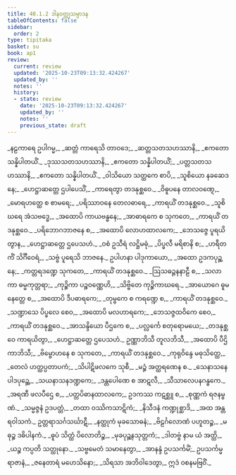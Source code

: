 ```yaml
---
title: 40.1.2 ဒါနဝတ္ထုသမ္ပာဒန
tableOfContents: false
sidebar:
  order: 2
type: tipitaka
basket: su
book: ap1
review:
  current: review
  updated: '2025-10-23T09:13:32.424267'
  updated_by: ''
  notes: ''
  history:
  - state: review
    date: '2025-10-23T09:13:32.424267'
    updated_by: ''
    notes: ''
    previous_state: draft
---
```



<ReviewStatus review={frontmatter.review} showDetails={true} />

<HypothesisAnnotation frontmatter={frontmatter} />

<DynamicBreadcrumb />

<Division number="9" book="ap1" e="ch" v="20" p="351">

<Paragraph number="4306" type="verses" book="ap1">
_နဠကာရေ ဥပါဂမ္မ,_  
_ဆတ္တံ ကာရေသိ တာဝဒေ;_  
_ဆတ္တသတသဟဿာနိ,_  
_ဧကတော သန္နိပါတယိံ._  

</Paragraph>

</Division>
<Division number="10" book="ap1" e="ch" v="20" p="351">

<Paragraph number="4307" type="verses" book="ap1">
_ဒုဿသတသဟဿာနိ,_  
_ဧကတော သန္နိပါတယိံ;_  
_ပတ္တသတသဟဿာနိ,_  
_ဧကတော သန္နိပါတယိံ._  

</Paragraph>

</Division>
<Division number="11" book="ap1" e="ch" v="20" p="352">

<Paragraph number="4308" type="verses" book="ap1">
_ဝါသိယော သတ္ထကေ စာပိ,_  
_သူစိယော နခဆေဒနေ;_  
_ဟေဋ္ဌာဆတ္တေ ဌပါပေသိံ,_  
_ကာရေတွာ တဒနုစ္ဆဝေ._  

</Paragraph>

</Division>
<Division number="12" book="ap1" e="ch" v="20" p="352">

<Paragraph number="4309" type="verses" book="ap1">
_ဝိဓူပနေ တာလဝဏ္ဋေ,_  
_မောရဟတ္ထေ စ စာမရေ;_  
_ပရိဿာဝနေ တေလဓာရေ,_  
_ကာရယိံ တဒနုစ္ဆဝေ._  

</Paragraph>

</Division>
<Division number="13" book="ap1" e="ch" v="20" p="352">

<Paragraph number="4310" type="verses" book="ap1">
_သူစိဃရေ အံသဗဒ္ဓေ,_  
_အထောပိ ကာယဗန္ဓနေ;_  
_အာဓာရကေ စ သုကတေ,_  
_ကာရယိံ တဒနုစ္ဆဝေ._  

</Paragraph>

</Division>
<Division number="14" book="ap1" e="ch" v="20" p="352">

<Paragraph number="4311" type="verses" book="ap1">
_ပရိဘောဂဘာဇနေ စ,_  
_အထောပိ လောဟထာလကေ;_  
_ဘေသဇ္ဇေ ပူရယိတွာန,_  
_ဟေဋ္ဌာဆတ္တေ ဌပေသဟံ._  

</Paragraph>

</Division>
<Division number="15" book="ap1" e="ch" v="20" p="352">

<Paragraph number="4312" type="verses" book="ap1">
_ဝစံ ဥသီရံ လဋ္ဌိမဓုံ,_  
_ပိပ္ဖလီ မရိစာနိ စ;_  
_ဟရီတကိံ သိင်္ဂီဝေရံ,_  
_သဗ္ဗံ ပူရေသိ ဘာဇနေ._  

</Paragraph>

</Division>
<Division number="16" book="ap1" e="ch" v="20" p="352">

<Paragraph number="4313" type="verses" book="ap1">
ဥပါဟနာ ပါဒုကာယော,_  
_အထော ဥဒကပုဉ္ဆနေ;_  
_ကတ္တရဒဏ္ဍေ သုကတေ,_  
_ကာရယိံ တဒနုစ္ဆဝေ._  

</Paragraph>

</Division>
<Division number="17" book="ap1" e="ch" v="20" p="352">

<Paragraph number="4314" type="verses" book="ap1">
_ဩသဓဉ္ဇနနာဠီ စ,_  
_သလာကာ ဓမ္မကုတ္တရာ;_  
_ကုဉ္စိကာ ပဉ္စဝဏ္ဏေဟိ,_  
_သိဗ္ဗိတေ ကုဉ္စိကာဃရေ._  

</Paragraph>

</Division>
<Division number="18" book="ap1" e="ch" v="20" p="352">

<Paragraph number="4315" type="verses" book="ap1">
_အာယောဂေ ဓူမနေတ္တေ စ,_  
_အထောပိ ဒီပဓာရကေ;_  
_တုမ္ဗကေ စ ကရဏ္ဍေ စ,_  
_ကာရယိံ တဒနုစ္ဆဝေ._  

</Paragraph>

</Division>
<Division number="19" book="ap1" e="ch" v="20" p="352">

<Paragraph number="4316" type="verses" book="ap1">
_သဏ္ဍာသေ ပိပ္ဖလေ စေဝ,_  
_အထောပိ မလဟာရကေ;_  
_ဘေသဇ္ဇထဝိကေ စေဝ,_  
_ကာရယိံ တဒနုစ္ဆဝေ._  

</Paragraph>

</Division>
<Division number="20" book="ap1" e="ch" v="20" p="352">

<Paragraph number="4317" type="verses" book="ap1">
_အာသန္ဒိယော ပီဌကေ စ,_  
_ပလ္လင်္ကေ စတုရောမယေ;_  
_တဒနုစ္ဆဝေ ကာရယိတွာ,_  
_ဟေဋ္ဌာဆတ္တေ ဌပေသဟံ._  

</Paragraph>

</Division>
<Division number="21" book="ap1" e="ch" v="20" p="352">

<Paragraph number="4318" type="verses" book="ap1">
ဥဏ္ဏာဘိသီ တူလဘိသီ,_  
_အထောပိ ပီဌိကာဘိသီ;_  
_ဗိမ္ဗောဟနေ စ သုကတေ,_  
_ကာရယိံ တဒနုစ္ဆဝေ._  

</Paragraph>

</Division>
<Division number="22" book="ap1" e="ch" v="20" p="352">

<Paragraph number="4319" type="verses" book="ap1">
_ကုရုဝိန္ဒေ မဓုသိတ္ထေ,_  
_တေလံ ဟတ္ထပ္ပတာပကံ;_  
_သိပါဋိဖလကေ သုစီ,_  
_မဉ္စံ အတ္ထရဏေန စ._  

</Paragraph>

</Division>
<Division number="23" book="ap1" e="ch" v="20" p="352">

<Paragraph number="4320" type="verses" book="ap1">
_သေနာသနေ ပါဒပုဉ္ဆေ,_  
_သယနာသနဒဏ္ဍကေ;_  
_ဒန္တပေါဏေ စ အာဋလီ,_  
_သီသာလေပနဂန္ဓကေ._  

</Paragraph>

</Division>
<Division number="24" book="ap1" e="ch" v="20" p="353">

<Paragraph number="4321" type="verses" book="ap1">
_အရဏီ ဖလပီဌေ စ,_  
_ပတ္တပိဓာနထာလကေ;_  
ဥဒကဿ ကဋစ္ဆူ စ,_  
_စုဏ္ဏကံ ရဇနမ္ဗဏံ._  

</Paragraph>

</Division>
<Division number="25" book="ap1" e="ch" v="20" p="353">

<Paragraph number="4322" type="verses" book="ap1">
_သမ္မဇ္ဇနံ ဥဒပတ္တံ,_  
_တထာ ဝဿိကသာဋိကံ;_  
_နိသီဒနံ ကဏ္ဍုစ္ဆာဒိ,_  
_အထ အန္တရဝါသကံ._  

</Paragraph>

</Division>
<Division number="26" book="ap1" e="ch" v="20" p="353">

<Paragraph number="4323" type="verses" book="ap1">
ဥတ္တရာသင်္ဂသင်္ဃာဋီ,_  
_နတ္ထုကံ မုခသောဓနံ;_  
_ဗိဠင်္ဂလောဏံ ပဟူတဉ္စ,_  
_မဓုဉ္စ ဒဓိပါနကံ._  

</Paragraph>

</Division>
<Division number="27" book="ap1" e="ch" v="20" p="353">

<Paragraph number="4324" type="verses" book="ap1">
_ဓူပံ သိတ္ထံ ပိလောတိဉ္စ,_  
_မုခပုဉ္ဆနသုတ္တကံ;_  
_ဒါတဗ္ဗံ နာမ ယံ အတ္ထိ,_  
_ယဉ္စ ကပ္ပတိ သတ္ထုနော._  

</Paragraph>

</Division>
<Division number="28" book="ap1" e="ch" v="20" p="353">

<Paragraph number="4325" book="ap1">
_သဗ္ဗမေတံ သမာနေတွာ,_  
_အာနန္ဒံ ဥပသင်္ကမိံ;_  
ဥပသင်္ကမ္မ ရာဇာနံ,_  
_ဇနေတာရံ မဟေသိနော;_  
_သိရသာ အဘိဝါဒေတွာ,_  
ဣဒံ ဝစနမဗြဝိံ._
</Paragraph>
</Division>